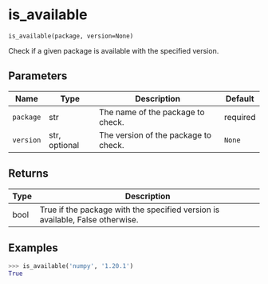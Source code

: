 # is_available { #pkg.is_available }

`is_available(package, version=None)`

Check if a given package is available with the specified version.

## Parameters

| Name      | Type          | Description                          | Default   |
|-----------|---------------|--------------------------------------|-----------|
| `package` | str           | The name of the package to check.    | required  |
| `version` | str, optional | The version of the package to check. | `None`    |

## Returns

| Type   | Description                                                                   |
|--------|-------------------------------------------------------------------------------|
| bool   | True if the package with the specified version is available, False otherwise. |

## Examples

```python
>>> is_available('numpy', '1.20.1')
True
```